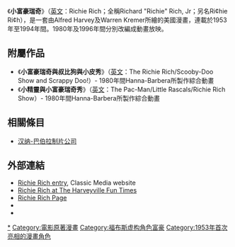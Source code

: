 {{expand|time=2013-09-18T05:27:06+00:00}}
{{Infobox animanga/Headerofja
|標題=小富翁里奇
|image= 
|日文名稱= リッチー・リッチ
|英文名稱= Richie Rich
|kana= 
|romaji= 
|genre= 
}}
{{Infobox animanga/name
|original=  
|official= 
|formal= {{flagicon|Taiwan}}  小富翁里奇（TNT頻道）<br/>
|common= 
}}
{{Infobox animanga/Manga
|標題= 
|作者= Alfred Harvey<br/>Warren Kremer
|作畫= 
|出版社= Harvey Comics Entertainment
|其他出版社= 
|連載雜誌= Little Dot
|label= 
|網路= 
|發售日= 
|開始= 1953年
|結束= 1994年
|冊數= 
|話數= 全254期
|其他= 
|版權=
}}
{{Infobox animanga/TVAnime
|標題      = 
|原案      =
|原作      = 
|導演      = 
|系列構成  = 
|腳本      = 
|人物原案  = 
|人物設定  = 
|機械設定  = 
|音樂      = 
|音樂製作  = 
|動畫製作  = 
|製作      = Hanna-Barbera Productions, Inc. 
|播放電視台 = {{flagicon|USA}}  [[美國廣播公司|美國廣播公司]]
|其他電視台 = 
|播放開始   =1980年
|播放結束   =1984年
|話數       = 全7話
}}
{{Infobox animanga/TVAnime
|標題      = 
|原案      =
|原作      = Warren Kremer
|導演      = 
|系列構成  = 
|腳本      = 
|人物原案  = 
|人物設定  = 
|機械設定  = 
|音樂      = 
|音樂製作  = 
|動畫製作  = 
|製作      = Harvey Films<br/> Saban Entertainment<br/> Film Roman<br/>[[環球影業|Universal Studios]]
|播放電視台 = {{flagicon|USA}}  聯播系統
|其他電視台 = 
|播放開始   =1996年9月14日
|播放結束   =10月7日
|話數       = 全13話
}}
{{Infobox animanga/Footerofja}}

《'''小富豪瑞奇'''》（[[英文|英文]]：Richie Rich；全稱Richard "Richie" Rich, Jr；另名Ri¢hie Ri¢h），是一套由Alfred Harvey及Warren Kremer所繪的美國漫畫，連載於1953年至1994年間。1980年及1996年間分別改編成動畫放映。

== 附屬作品 ==
*《'''小富豪瑞奇與叔比狗與小皮秀'''》（[[英文|英文]]：The Richie Rich/Scooby-Doo Show and Scrappy Doo!）- 1980年間Hanna-Barbera所製作綜合動畫
*《'''小精靈與小富豪瑞奇秀'''》（[[英文|英文]]：The Pac-Man/Little Rascals/Richie Rich Show）- 1980年間Hanna-Barbera所製作綜合動畫

== 相關條目 ==
*[[漢納巴伯拉動畫|汉纳-巴伯拉制片公司]]

== 外部連結 ==
* [https://web.archive.org/web/20120621214948/http://www.classicmedia.tv/harvey/characters/richie.html Richie Rich entry], Classic Media website
* [http://home.att.net/~thft/richie.htm Richie Rich at The Harveyville Fun Times] {{Wayback|url=http://home.att.net/~thft/richie.htm |date=20100413111431 }}
* [http://scroogemcduck1.tripod.com/thejosephjcintiaofficialwebsite/id14.html Richie Rich Page] {{Wayback|url=http://scroogemcduck1.tripod.com/thejosephjcintiaofficialwebsite/id14.html |date=20160305010639 }}
* {{IMDb title|title=Richie Rich|id=0144065}}
* {{IMDb title|id=0360307|title=Richie Rich}}
{{福布斯虚构角色富豪榜}}
{{Hanna-Barbera Productions}}
[[Category:美國動畫影集|*]]
[[Category:電影原著漫畫|Category:電影原著漫畫]]
[[Category:福布斯虚构角色富豪|Category:福布斯虚构角色富豪]]
[[Category:1953年首次亮相的漫畫角色|Category:1953年首次亮相的漫畫角色]]